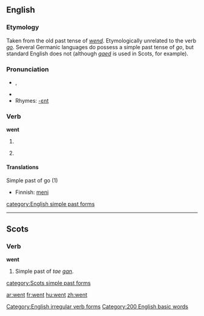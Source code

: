 ==English==

{{rank|every|think|life|131|went|back|under|same}}

===Etymology===
Taken from the old past tense of ''[[wend]]''. Etymologically unrelated to the verb ''[[go]]''. Several Germanic languages do possess a simple past tense of ''go'', but standard English does not (although ''[[gaed]]'' is used in Scots, for example).

===Pronunciation===
*{{IPA|/ˈwεnt/}}, {{SAMPA|/"wEnt/}}
*{{audio|en-us-went.ogg|Audio (US)}}
*Rhymes: [[Rhymes:English:-ɛnt|-ɛnt]]

===Verb===
'''went'''

# {{simple past of|go}}
# {{archaic}} {{simple past of|wend}}

====Translations====
;Simple past of go (1)
{{top}}
*Finnish: [[meni]]
{{mid}}
{{bottom}}

[[Category:English irregular verb forms]]
[[category:English simple past forms]]
[[Category:200 English basic words]]

----

==Scots==

===Verb===
'''went'''

# Simple past of ''tae [[gan#Scots|gan]]''.

[[category:Scots simple past forms]]

[[ar:went]]
[[fr:went]]
[[hu:went]]
[[zh:went]]